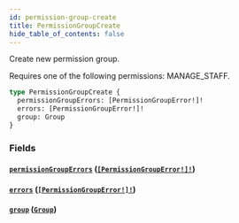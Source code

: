 ```yaml
---
id: permission-group-create
title: PermissionGroupCreate
hide_table_of_contents: false
---
```


Create new permission group.

Requires one of the following permissions: MANAGE_STAFF.

```graphql
type PermissionGroupCreate {
  permissionGroupErrors: [PermissionGroupError!]!
  errors: [PermissionGroupError!]!
  group: Group
}
```

### Fields

#### [`permissionGroupErrors`](#) ([`[PermissionGroupError!]!`](../../../developer/api-reference/objects/permission-group-error))

#### [`errors`](#) ([`[PermissionGroupError!]!`](../../../developer/api-reference/objects/permission-group-error))

#### [`group`](#) ([`Group`](../../../developer/api-reference/objects/group))
